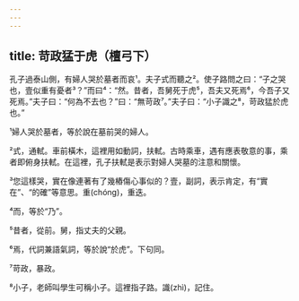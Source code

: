 ```yaml
---
---
---
```

title: 苛政猛于虎（檀弓下）
---




孔子過泰山側，有婦人哭於墓者而哀¹。夫子式而聽之²。使子路問之曰：“子之哭也，壹似重有憂者³？”而曰⁴：“然。昔者，吾舅死于虎⁵，吾夫又死焉⁶，今吾子又死焉。”夫子曰：“何為不去也？”曰：“無苛政⁷。”夫子曰：“小子識之⁸，苛政猛於虎也。”

¹婦人哭於墓者，等於說在墓前哭的婦人。

²式，通軾。車前橫木，這裡用如動詞，扶軾。古時乘車，遇有應表敬意的事，乘者即俯身扶軾。在這裡，孔子扶軾是表示對婦人哭墓的注意和關懷。

³您這樣哭，實在像連著有了幾樁傷心事似的？壹，副詞，表示肯定，有“實在”、“的確”等意思。重(chóng)，重迭。

⁴而，等於“乃”。

⁵昔者，從前。舅，指丈夫的父親。

⁶焉，代詞兼語氣詞，等於說“於虎”。下句同。

⁷苛政，暴政。

⁸小子，老師叫學生可稱小子。這裡指子路。識(zhì)，記住。